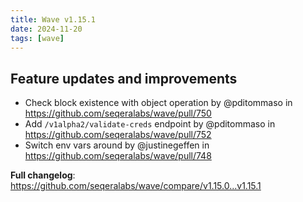 ```yaml
---
title: Wave v1.15.1
date: 2024-11-20
tags: [wave]
---
```


## Feature updates and improvements

* Check block existence with object operation by @pditommaso in https://github.com/seqeralabs/wave/pull/750
* Add `/v1alpha2/validate-creds` endpoint by @pditommaso in https://github.com/seqeralabs/wave/pull/752
* Switch env vars around by @justinegeffen in https://github.com/seqeralabs/wave/pull/748

**Full changelog**: https://github.com/seqeralabs/wave/compare/v1.15.0...v1.15.1
